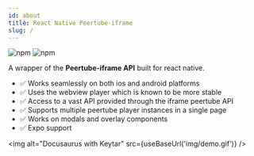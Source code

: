 ```yaml
---
id: about
title: React Native Peertube-iframe
slug: /
---
```



![npm](https://img.shields.io/npm/v/react-native-peertube-iframe?style=for-the-badge) ![npm](https://img.shields.io/npm/dm/react-native-peertube-iframe?style=for-the-badge)

A wrapper of the **Peertube-iframe API** built for react native.

- ✅ Works seamlessly on both ios and android platforms
- ✅ Uses the webview player which is known to be more stable
- ✅ Access to a vast API provided through the iframe peertube API
- ✅ Supports multiple peertube player instances in a single page
- ✅ Works on modals and overlay components
- ✅ Expo support

<img alt="Docusaurus with Keytar" src={useBaseUrl('img/demo.gif')} />
